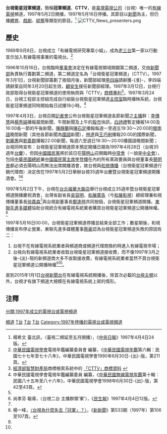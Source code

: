 {{TV channel|state=end}}
'''台視衛星冠軍頻道'''，簡稱'''冠軍頻道'''、'''CTTV'''，是[[臺灣電視公司|臺灣電視公司]]（台視）唯一的[[有線電視|有線電視]]頻道，1997年5月2日開播，1997年5月16日停播。其節目以[[新聞|新聞]]為主，但仍播[[體育|體育]]、[[戲劇|戲劇]]、[[綜藝|綜藝]]等類型的節目。<ref name="Ref 002">楊希文 臺北訊，〈臺視二頻延至五月開播〉，《[[中央日報|中央日報]]》1997年4月4日24版。</ref>
[[File:CTTV_News_presenters.png|thumb]]

==歷史==
{{Note24hUTC+8}}
1989年9月8日，台視成立「有線電視研究專案小組」，成為[[老三台|老三台]]第一家以行動宣示加入有線電視事業的電視台。<ref>[[中華民國電視學會|中華民國電視學會]]電視年鑑編纂委員會 編纂，《[[中華民國電視年鑑|中華民國電視年鑑]]第六輯：民國七十七年至七十八年》，中華民國電視學會1990年6月30日-{出}-版，第211頁。</ref>

1996年10月16日，台視臨時[[董事會|董事會]]決定在有線電視領域開闢第二頻道，交由[[台視新聞|新聞部]]負責執行籌劃第二頻道，第二頻道定名為「台視衛星冠軍頻道」（CTTV）。1997年3月1日，台視新聞部籌劃了兩個月後，新聞部經理[[李四端|李四端]]請辭獲-{准}-，李四端請辭案自同年3月20日起生效，[[顧安生|顧安生]]接任新聞部經理。1997年3月12日，台視行政部取得台視衛星冠軍頻道的使用執照與「CTTV」[[商標|商標]][[專利|專利]]<ref>[[經濟部智慧財產局|經濟部智慧財產局]]商標檢索系統中的 [http://tmsearch.tipo.gov.tw/TIPO_DR/servlet/InitLogoPictureWordDetail?sKeyNO=086012070 「CTTV」商標資料] {{Wayback|url=http://tmsearch.tipo.gov.tw/TIPO_DR/servlet/InitLogoPictureWordDetail?sKeyNO=086012070 |date=20140109083303 }}</ref>。1997年3月24日，台視工程部主控組完成自行組裝台視衛星冠軍頻道[[主控室|主控室]]臨時播映系統，台視衛星冠軍頻道同時開始每日試播18小時。<ref name="ReferenceA">中華民國電視學會電視年鑑編纂委員 編纂，《[[中華民國無線電視年鑑|中華民國無線電視年鑑]]第十輯：民國八十五年至八十六年》，中華民國電視學會1998年6月30日-{出}-版，第42至43頁。</ref>

1997年4月3日，台視召開[[記者會|記者會]]公布台視衛星冠軍頻道各節新聞之[[新聞主播|主播]]群：[[李傳慧|李傳慧]]與[[楊秀娟|楊秀娟]]播報晨間新聞、午間新聞及上午的[[股市|股市]]快訊，[[白詩禮|白詩禮]]暫定播報14:00及16:00各一節的午後新聞，[[陳靜蘭|陳靜蘭]]與[[陳石定|陳石定]]播報每週一至週五19:30～20:00的[[閩南語|閩南語]]晚間新聞（其他各節新聞為[[中華民國國語|國語]]新聞），[[林達_(台灣記者)|林達]]與[[王巧俐|王巧俐]]播報20:00的國際新聞，[[劉麗惠_(臺灣媒體人)|劉麗惠]]與[[劉善群|劉善群]]播報22:00新聞，每週六至週日19:30～20:00播國語晚間新聞；台視同時宣布：台視衛星冠軍頻道原本預定開播日期為1997年4月28日（台視35週年[[台慶|台慶]]），但因[[中國國民黨|中國國民黨]]將於該日在[[陽明山|陽明山]]召開臨時[[中國國民黨中央常務委員會|中常會]]（一說是[[中國國民黨中央委員會全體會議|中全會]]），包括[[中華民國總統|中華民國總統]]兼[[中國國民黨主席|中國國民黨主席]][[李登輝|李登輝]]在內的所有黨政要員與台視董事長[[簡明景|簡明景]]都必須去陽明山而無法出席開播酒會，故台視與[[和視傳播|和視傳播]]（台視衛星冠軍頻道行銷代理商）決定改在1997年5月2日舉辦台視35週年台慶暨台視衛星冠軍頻道開播酒會。<ref name="Ref 002"/><ref name="Ref 003">尚孝芬 報導，〈台視二台 主播群領‘軍’〉，《[[民生報|民生報]]》1997年4月4日12版。</ref>

1997年5月2日下午，台視在[[福華大飯店|台北福華大飯店]]舉行台視成立35週年暨台視衛星冠軍頻道開播慶祝酒會，台灣省副省長[[吳容明|吳容明]]、[[和展廣告|和展廣告]]（今[[和展影視|和展影視]]）總經理兼和視傳播董事長[[徐嘉森|徐嘉森]]<ref name="Ref 003"/>與台視副董事長[[鄭逢時|鄭逢時]]共同按鈕，台視衛星冠軍頻道開播。[[東聯先進多媒體|東聯先進多媒體]]協助台視統合有線電視系統業者購買台視衛星冠軍頻道公開播映權。<ref name="ReferenceB">楊一峰，[http://www.new7.com.tw/journal/weekly/old/533/article106.html 〈台視為什麼失去「冠軍」？〉]{{dead link|date=2017年12月 |bot=InternetArchiveBot |fix-attempted=yes }}，《[[新新聞|新新聞]]》第533期（1997年）第106至107頁。</ref>

1997年5月16日00:00，台視衛星冠軍頻道停播並結束全部工作；數星期後，和視傳播宣布停止營業，東聯先進多媒體董事[[蔡豪|蔡豪]]認為台視衛星冠軍頻道失敗的原因有二：
#台視不在有線電視系統業者與頻道商或頻道代理商換約時進入有線電視市場；
#台視向有線電視系統業者收取台視衛星冠軍頻道接收費，而不像1997年3月之後-{出}-現的新頻道商大多不收取接收費，有線電視系統業者當然不買台視衛星冠軍頻道公開播映權<ref name="ReferenceA"/><ref name="ReferenceB" />。

直到2015年1月1日[[台視新聞台|台視新聞台]]在有線電視系統開播後，除首次必載的[[臺灣電視台|台視主頻]]以外，台視才有旗下頻道大規模在有線電視系統上架的情形。

==注釋==
{{reflist}}

{{臺灣電視公司}}

[[Category:台視|頻道]]
[[Category:台灣已停播的電視頻道|T台]]
[[Category:1997年台灣建立|T台]]
[[Category:1997年台灣廢除|T台]]
[[分類:1997年成立的電視台或電視頻道|分類:1997年成立的電視台或電視頻道]]
[[Category:1997年停播的電視台或電視頻道|Category:1997年停播的電視台或電視頻道]]